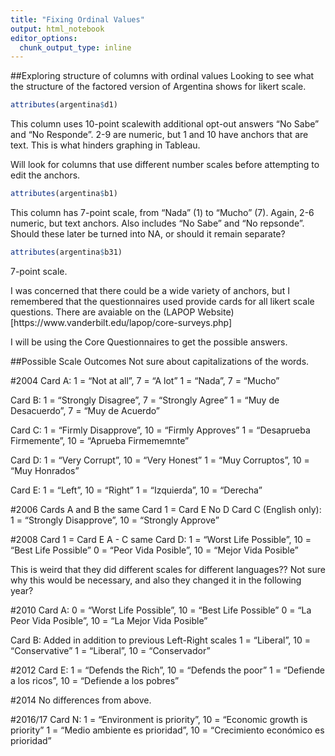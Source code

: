 ```yaml
---
title: "Fixing Ordinal Values"
output: html_notebook
editor_options: 
  chunk_output_type: inline
---
```


##Exploring structure of columns with ordinal values
Looking to see what the structure of the factored version of Argentina shows for likert scale.

```r
attributes(argentina$d1)
```
This column uses 10-point scalewith additional opt-out answers "No Sabe" and "No Responde". 2-9 are numeric, but 1 and 10 have anchors that are text. This is what hinders graphing in Tableau.

Will look for columns that use different number scales before attempting to edit the anchors.

```r
attributes(argentina$b1)
```

This column has 7-point scale, from "Nada" (1) to "Mucho" (7). Again, 2-6 numeric, but text anchors. Also includes "No Sabe" and "No repsonde". Should these later be turned into NA, or should it remain separate?

```r
attributes(argentina$b31)
```

7-point scale.

I was concerned that there could be a wide variety of anchors, but I remembered that the questionnaires used provide cards for all likert scale questions. There are avaiable on the (LAPOP Website)[https://www.vanderbilt.edu/lapop/core-surveys.php]

I will be using the Core Questionnaires to get the possible answers.

##Possible Scale Outcomes
Not sure about capitalizations of the words.

#2004
Card A:
1 = "Not at all", 7 = "A lot"
1 = "Nada", 7 = "Mucho"

Card B:
1 = "Strongly Disagree", 7 = "Strongly Agree"
1 = "Muy de Desacuerdo", 7 = "Muy de Acuerdo"

Card C:
1 = "Firmly Disapprove", 10 = "Firmly Approves"
1 = "Desaprueba Firmemente", 10 = "Aprueba Firmememnte"

Card D:
1 = "Very Corrupt", 10 = "Very Honest"
1 = "Muy Corruptos", 10 = "Muy Honrados"

Card E:
1 = "Left", 10 = "Right"
1 = "Izquierda", 10 = "Derecha"

#2006
Cards A and B the same
Card 1 = Card E
No D
Card C (English only):
1 = "Strongly Disapprove", 10 = "Strongly Approve"

#2008
Card 1 = Card E
A - C same
Card D:
1 = "Worst Life Possible", 10 = "Best Life Possible"
0 = "Peor Vida Posible", 10 = "Mejor Vida Posible"

This is weird that they did different scales for different languages?? Not sure why this would be necessary, and also they changed it in the following year?

#2010
Card A:
0 = "Worst Life Possible", 10 = "Best Life Possible"
0 = "La Peor Vida Posible", 10 = "La Mejor Vida Posible"

Card B:
Added in addition to previous Left-Right scales
1 = "Liberal", 10 = "Conservative"
1 = "Liberal", 10 = "Conservador"

#2012
Card E:
1 = "Defends the Rich", 10 = "Defends the poor"
1 = "Defiende a los ricos", 10 = "Defiende a los pobres"

#2014
No differences from above.

#2016/17
Card N:
1 = "Environment is priority", 10 = "Economic growth is priority"
1 = "Medio ambiente es prioridad", 10 = "Crecimiento económico es prioridad"

